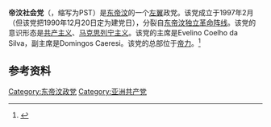 {{共产党}}
'''帝汶社会党'''（{{lang-pt|Partido Socialista de Timor}}，缩写为PST）是[[东帝汶|东帝汶]]的一个[[左翼|左翼]]政党。该党成立于1997年2月（但该党把1990年12月20日定为建党日），分裂自[[东帝汶独立革命阵线|东帝汶独立革命阵线]]。该党的意识形态是[[共产主义|共产主义]]、[[马克思列宁主义|马克思列宁主义]]。该党的主席是Evelino Coelho da Silva，副主席是Domingos Caeresi。该党的总部位于[[帝力|帝力]]。<ref name="ALI">{{cite web|last1=Shoesmith|first1=Dennis|title=Political Parties and Groupings of Timor-Leste|url=http://www.alp.org.au:6020/CMSPages/GetFile.aspx?nodeguid=db25b77b-6314-4351-b5c7-05c1a9500145|publisher=Australian Labor International|accessdate=19 March 2017|deadurl=yes|archiveurl=https://web.archive.org/web/20120507150147/http://www.alp.org.au:6020/CMSPages/GetFile.aspx?nodeguid=db25b77b-6314-4351-b5c7-05c1a9500145|archivedate=2012年5月7日}}</ref>

==参考资料==
{{reflist}}

[[Category:东帝汶政党|Category:东帝汶政党]]
[[Category:亚洲共产党|Category:亚洲共产党]]